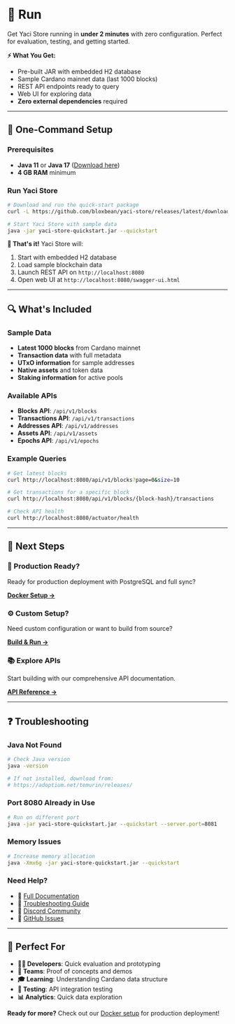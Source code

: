 &nbsp;

# 🚀 Run

Get Yaci Store running in **under 2 minutes** with zero configuration. Perfect for evaluation, testing, and getting started.

<div style={{
  background: 'linear-gradient(135deg, rgba(34, 197, 94, 0.1) 0%, rgba(16, 185, 129, 0.1) 100%)',
  padding: '1.5rem',
  borderRadius: '12px',
  border: '1px solid rgba(34, 197, 94, 0.2)',
  marginBottom: '2rem'
}}>

**⚡ What You Get:**
- Pre-built JAR with embedded H2 database
- Sample Cardano mainnet data (last 1000 blocks)
- REST API endpoints ready to query
- Web UI for exploring data
- **Zero external dependencies** required

</div>

---

## 🎯 One-Command Setup

### Prerequisites
- **Java 11** or **Java 17** ([Download here](https://adoptium.net/temurin/releases/))
- **4 GB RAM** minimum

### Run Yaci Store

```bash
# Download and run the quick-start package
curl -L https://github.com/bloxbean/yaci-store/releases/latest/download/yaci-store-quickstart.jar -o yaci-store-quickstart.jar

# Start Yaci Store with sample data
java -jar yaci-store-quickstart.jar --quickstart
```

**🎉 That's it!** Yaci Store will:
1. Start with embedded H2 database
2. Load sample blockchain data
3. Launch REST API on `http://localhost:8080`
4. Open web UI at `http://localhost:8080/swagger-ui.html`

---

## 🔍 What's Included

### Sample Data
- **Latest 1000 blocks** from Cardano mainnet
- **Transaction data** with full metadata
- **UTxO information** for sample addresses
- **Native assets** and token data
- **Staking information** for active pools

### Available APIs
- **Blocks API**: `/api/v1/blocks`
- **Transactions API**: `/api/v1/transactions`
- **Addresses API**: `/api/v1/addresses`
- **Assets API**: `/api/v1/assets`
- **Epochs API**: `/api/v1/epochs`

### Example Queries
```bash
# Get latest blocks
curl http://localhost:8080/api/v1/blocks?page=0&size=10

# Get transactions for a specific block
curl http://localhost:8080/api/v1/blocks/{block-hash}/transactions

# Check API health
curl http://localhost:8080/actuator/health
```

---

## 🚀 Next Steps

<div style={{
  display: 'grid',
  gridTemplateColumns: 'repeat(auto-fit, minmax(280px, 1fr))',
  gap: '1.5rem',
  marginTop: '2rem'
}}>

<div style={{
  background: 'linear-gradient(135deg, rgba(59, 130, 246, 0.1) 0%, rgba(37, 99, 235, 0.1) 100%)',
  border: '1px solid rgba(59, 130, 246, 0.2)',
  borderRadius: '12px',
  padding: '1.5rem'
}}>

### 🐳 Production Ready?
Ready for production deployment with PostgreSQL and full sync?

**[Docker Setup →](/docs/v2.0.0/gettingStarted/installation/docker)**

</div>

<div style={{
  background: 'linear-gradient(135deg, rgba(168, 85, 247, 0.1) 0%, rgba(147, 51, 234, 0.1) 100%)',
  border: '1px solid rgba(168, 85, 247, 0.2)',
  borderRadius: '12px',
  padding: '1.5rem'
}}>

### ⚙️ Custom Setup?
Need custom configuration or want to build from source?

**[Build & Run →](/docs/v2.0.0/gettingStarted/installation/buildAndRun)**

</div>

<div style={{
  background: 'linear-gradient(135deg, rgba(16, 185, 129, 0.1) 0%, rgba(5, 150, 105, 0.1) 100%)',
  border: '1px solid rgba(16, 185, 129, 0.2)',
  borderRadius: '12px',
  padding: '1.5rem'
}}>

### 📚 Explore APIs
Start building with our comprehensive API documentation.

**[API Reference →](/docs/v2.0.0/apis/apiList)**

</div>

</div>

---

## ❓ Troubleshooting

### Java Not Found
```bash
# Check Java version
java -version

# If not installed, download from:
# https://adoptium.net/temurin/releases/
```

### Port 8080 Already in Use
```bash
# Run on different port
java -jar yaci-store-quickstart.jar --quickstart --server.port=8081
```

### Memory Issues
```bash
# Increase memory allocation
java -Xmx6g -jar yaci-store-quickstart.jar --quickstart
```

### Need Help?
- 📖 [Full Documentation](/docs/v2.0.0)
- 🐛 [Troubleshooting Guide](/docs/v2.0.0/troubleshooting/indexerTroubleshooting)
- 💬 [Discord Community](https://discord.gg/6AnKrFx4ne)
- 🐙 [GitHub Issues](https://github.com/bloxbean/yaci-store/issues)

---

## 🎯 Perfect For

- **👩‍💻 Developers**: Quick evaluation and prototyping
- **🏢 Teams**: Proof of concepts and demos  
- **🎓 Learning**: Understanding Cardano data structure
- **🔬 Testing**: API integration testing
- **📊 Analytics**: Quick data exploration

**Ready for more?** Check out our [Docker setup](/docs/v2.0.0/gettingStarted/installation/docker) for production deployment!